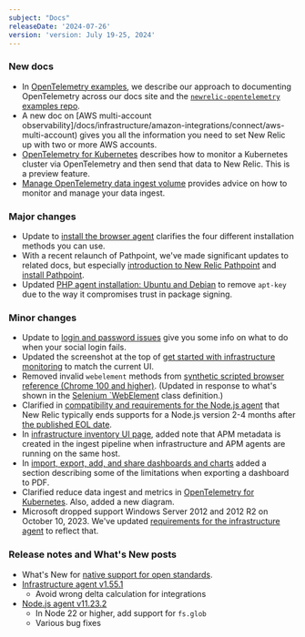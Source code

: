 ```yaml
---
subject: "Docs"
releaseDate: '2024-07-26'
version: 'version: July 19-25, 2024'
---
```


### New docs

* In [OpenTelemetry examples](/docs/style-guide/writing-strategies/opentelemetry-examples), we describe our approach to documenting OpenTelemetry across our docs site and the [`newrelic-opentelemetry` examples repo](https://github.com/newrelic/newrelic-opentelemetry-examples/tree/main).
* A new doc on [AWS multi-account observability]/docs/infrastructure/amazon-integrations/connect/aws-multi-account) gives you all the information you need to set New Relic up with two or more AWS accounts.
* [OpenTelemetry for Kubernetes](/docs/kubernetes-pixie/kubernetes-integration/installation/k8s-otel) describes how to monitor a Kubernetes cluster via OpenTelemetry and then send that data to New Relic. This is a preview feature.
* [Manage OpenTelemetry data ingest volume](/docs/opentelemetry/best-practices/opentelemetry-manage-data-ingest-volume) provides advice on how to monitor and manage your data ingest.

### Major changes

* Update to [install the browser agent](/docs/browser/browser-monitoring/installation/install-browser-monitoring-agent) clarifies the four different installation methods you can use.
* With a recent relaunch of Pathpoint, we've made significant updates to related docs, but especially [introduction to New Relic Pathpoint](/docs/new-relic-solutions/business-observability/intro-pathpoint) and [install Pathpoint](/docs/new-relic-solutions/business-observability/install-pathpoint).
* Updated [PHP agent installation: Ubuntu and Debian](/docs/apm/agents/php-agent/installation/php-agent-installation-ubuntu-debian) to remove `apt-key` due to the way it compromises trust in package signing.

### Minor changes

* Update to [login and password issues](/docs/accounts/accounts-billing/account-setup/troubleshoot-new-relics-password-email-address-login-problems/#social-login-error) give you some info on what to do when your social login fails.
* Updated the screenshot at the top of [get started with infrastructure monitoring](/docs/infrastructure/infrastructure-monitoring/get-started/get-started-infrastructure-monitoring/) to match the current UI.
* Removed invalid `webelement` methods from [synthetic scripted browser reference (Chrome 100 and higher)](/docs/synthetics/synthetic-monitoring/scripting-monitors/synthetic-scripted-browser-reference-monitor-versions-chrome-100). (Updated in response to what's shown in the [Selenium `WebElement](https://www.selenium.dev/selenium/docs/api/javascript/WebElement.html) class definition.)
* Clarified in [compatibility and requirements for the Node.js agent](/docs/apm/agents/nodejs-agent/getting-started/compatibility-requirements-nodejs-agent) that New Relic typically ends supports for a Node.js version 2-4 months after [the published EOL date](https://nodejs.org/en/about/previous-releases).
* In [infrastructure inventory UI page](/docs/infrastructure/infrastructure-ui-pages/infrastructure-inventory-page-search-your-entire-infrastructure), added note that APM metadata is created in the ingest pipeline when infrastructure and APM agents are running on the same host.
* In [import, export, add, and share dashboards and charts](/docs/query-your-data/explore-query-data/dashboards/dashboards-charts-import-export-data/#export-pdf-limitations) added a section describing some of the limitations when exporting a dashboard to PDF.
* Clarified reduce data ingest and metrics in [OpenTelemetry for Kubernetes](/docs/kubernetes-pixie/kubernetes-integration/installation/k8s-otel). Also, added a new diagram.
* Microsoft dropped support Windows Server 2012 and 2012 R2 on October 10, 2023. We've updated [requirements for the infrastructure agent](/docs/infrastructure/install-infrastructure-agent/get-started/requirements-infrastructure-agent) to reflect that.


### Release notes and What's New posts

* What's New for [native support for open standards](/whats-new/2024/07/whats-new-7-23-OtelK8s-PP).
* [Infrastructure agent v1.55.1](/docs/release-notes/infrastructure-release-notes/infrastructure-agent-release-notes/new-relic-infrastructure-agent-1551-0)
    * Avoid wrong delta calculation for integrations
* [Node.js agent v11.23.2](/docs/release-notes/agent-release-notes/nodejs-release-notes/node-agent-11-23-2)
    * In Node 22 or higher, add support for `fs.glob`
    * Various bug fixes